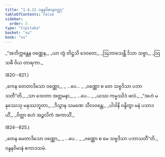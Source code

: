 ```yaml
---
title: "1.4.11 ဝန္ဒနဝိမာနဝတ္ထု"
tableOfContents: false
sidebar:
  order: 3
type: "tipitaka"
basket: "su"
book: "vv"
---
```



<DynamicBreadcrumb />

<Division number="819" book="vv">

<Paragraph number="658" type="verses" book="vv">
_“အဘိက္ကန္တေန ဝဏ္ဏေန,_  
_ယာ တွံ တိဋ္ဌသိ ဒေဝတေ;_  
_ဩဘာသေန္တီ ဒိသာ သဗ္ဗာ,_  
_ဩသဓီ ဝိယ တာရကာ._  


(820--821.)
</Paragraph>

<Paragraph number="659" type="verses" book="vv">
_ကေန တေတာဒိသော ဝဏ္ဏော,_  
_ …ပေ… _  
_ဝဏ္ဏော စ တေ သဗ္ဗဒိသာ ပဘာသတီ”တိ._  

</Paragraph>

</Division>
<Division number="822" book="vv">

<Paragraph number="660" type="verses" book="vv">
_သာ ဒေဝတာ အတ္တမနာ,_  
_ …ပေ… _  
_ယဿ ကမ္မဿိဒံ ဖလံ._  

</Paragraph>

</Division>
<Division number="823" book="vv">

<Paragraph number="661" type="verses" book="vv">
_“အဟံ မနုဿေသု မနုဿဘူတာ,_  
_ဒိသွာန သမဏေ သီလဝန္တေ;_  
_ပါဒါနိ ဝန္ဒိတွာ မနံ ပသာဒယိံ,_  
_ဝိတ္တာ စဟံ အဉ္ဇလိကံ အကာသိံ._  


(824--825.)
</Paragraph>

<Paragraph number="662" type="verses" book="vv">
_တေန မေတာဒိသော ဝဏ္ဏော,_  
_ …ပေ… _  
_ဝဏ္ဏော စ မေ သဗ္ဗဒိသာ ပဘာသတီ”တိ._  


</Paragraph>
</Division>

<Paragraph number="663" type="center" book="vv">
ဝန္ဒနဝိမာနံ ဧကာဒသမံ.
</Paragraph>